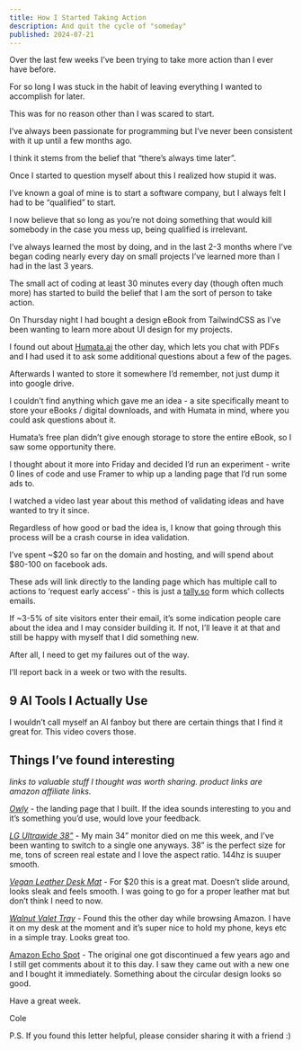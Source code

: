 ```yaml
---
title: How I Started Taking Action
description: And quit the cycle of "someday"
published: 2024-07-21
---
```


Over the last few weeks I’ve been trying to take more action than I ever have before.

For so long I was stuck in the habit of leaving everything I wanted to accomplish for later.

This was for no reason other than I was scared to start.

I’ve always been passionate for programming but I’ve never been consistent with it up until a few months ago.

I think it stems from the belief that “there’s always time later”.

Once I started to question myself about this I realized how stupid it was.

I’ve known a goal of mine is to start a software company, but I always felt I had to be “qualified” to start.

I now believe that so long as you’re not doing something that would kill somebody in the case you mess up, being qualified is irrelevant.

I’ve always learned the most by doing, and in the last 2-3 months where I’ve began coding nearly every day on small projects I’ve learned more than I had in the last 3 years.

The small act of coding at least 30 minutes every day (though often much more) has started to build the belief that I am the sort of person to take action.

On Thursday night I had bought a design eBook from TailwindCSS as I’ve been wanting to learn more about UI design for my projects.

I found out about [Humata.ai](http://humata.ai/) the other day, which lets you chat with PDFs and I had used it to ask some additional questions about a few of the pages.

Afterwards I wanted to store it somewhere I’d remember, not just dump it into google drive.

I couldn’t find anything which gave me an idea - a site specifically meant to store your eBooks / digital downloads, and with Humata in mind, where you could ask questions about it.

Humata’s free plan didn’t give enough storage to store the entire eBook, so I saw some opportunity there.

I thought about it more into Friday and decided I’d run an experiment - write 0 lines of code and use Framer to whip up a landing page that I’d run some ads to.

I watched a video last year about this method of validating ideas and have wanted to try it since.

Regardless of how good or bad the idea is, I know that going through this process will be a crash course in idea validation.

I’ve spent ~$20 so far on the domain and hosting, and will spend about $80-100 on facebook ads.

These ads will link directly to the landing page which has multiple call to actions to ‘request early access’ - this is just a [tally.so](http://tally.so/) form which collects emails.

If ~3-5% of site visitors enter their email, it’s some indication people care about the idea and I may consider building it. If not, I’ll leave it at that and still be happy with myself that I did something new.

After all, I need to get my failures out of the way.

I’ll report back in a week or two with the results.

## 9 AI Tools I Actually Use

<VideoPlayer url="https://youtu.be/WLwLxkpc4Hs" />

I wouldn’t call myself an AI fanboy but there are certain things that I find it great for. This video covers those.

## Things I’ve found interesting

_links to valuable stuff I thought was worth sharing. product links are amazon affiliate links._

[_Owly_](https://useowly.com/) - the landing page that I built. If the idea sounds interesting to you and it’s something you’d use, would love your feedback.

[_LG Ultrawide 38”_](https://coleca.cc/uw) - My main 34” monitor died on me this week, and I’ve been wanting to switch to a single one anyways. 38” is the perfect size for me, tons of screen real estate and I love the aspect ratio. 144hz is suuper smooth.

[_Vegan Leather Desk Mat_](https://amzn.to/46fPVpt) - For $20 this is a great mat. Doesn’t slide around, looks sleak and feels smooth. I was going to go for a proper leather mat but don’t think I need to now.

[_Walnut Valet Tray_](https://amzn.to/4bRL6nA) - Found this the other day while browsing Amazon. I have it on my desk at the moment and it’s super nice to hold my phone, keys etc in a simple tray. Looks great too.

[Amazon Echo Spot](https://amzn.to/4f9eRTB) - The original one got discontinued a few years ago and I still get comments about it to this day. I saw they came out with a new one and I bought it immediately. Something about the circular design looks so good.

Have a great week.

Cole

P.S. If you found this letter helpful, please consider sharing it with a friend :)

